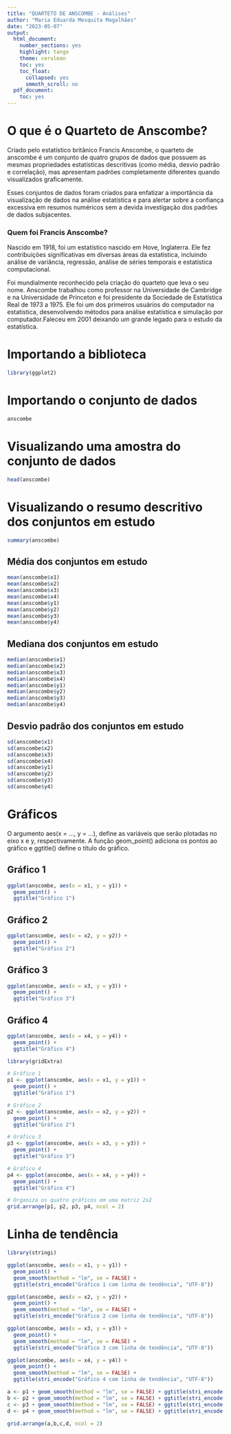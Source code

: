---
title: "QUARTETO DE ANSCOMBE - Análises"
author: "Maria Eduarda Mesquita Magalhães"
date: "2023-05-07"
output: 
  html_document:
    number_sections: yes
    highlight: tango
    theme: cerulean
    toc: yes
    toc_float:
      collapsed: yes
      smmoth_scroll: no
  pdf_document:
    toc: yes
---
# O que é o Quarteto de Anscombe?

Criado pelo estatístico britânico Francis Anscombe, o quarteto de anscombe é um conjunto de quatro grupos de dados que possuem as mesmas propriedades estatísticas descritivas (como média, desvio padrão e correlação), mas apresentam padrões completamente diferentes quando visualizados graficamente. 

Esses conjuntos de dados foram criados para enfatizar a importância da visualização de dados na análise estatística e para alertar sobre a confiança excessiva em resumos numéricos sem a devida investigação dos padrões de dados subjacentes.

### Quem foi Francis Anscombe?

Nascido em 1918, foi um estatístico nascido em Hove, Inglaterra. Ele fez contribuições significativas em diversas áreas da estatística, incluindo análise de variância, regressão, análise de séries temporais e estatística computacional.

Foi mundialmente reconhecido pela criação do quarteto que leva o seu nome. Anscombe trabalhou como professor na Universidade de Cambridge e na Universidade de Princeton e foi presidente da Sociedade de Estatística Real de 1973 a 1975. Ele foi um dos primeiros usuários do computador na estatística, desenvolvendo métodos para análise estatística e simulação por computador.Faleceu em 2001 deixando um grande legado para o estudo da estatística.

# Importando a biblioteca

```{r}
library(ggplot2)
```

# Importando o conjunto de dados
```{r} 
anscombe
```

# Visualizando uma amostra do conjunto de dados
```{r}
head(anscombe)
```

# Visualizando o resumo descritivo dos conjuntos em estudo
```{r}
summary(anscombe)
```

## Média dos conjuntos em estudo

```{r}
mean(anscombe$x1)
mean(anscombe$x2)
mean(anscombe$x3)
mean(anscombe$x4)
mean(anscombe$y1)
mean(anscombe$y2)
mean(anscombe$y3)
mean(anscombe$y4)
```

## Mediana dos conjuntos em estudo

```{r}
median(anscombe$x1)
median(anscombe$x2)
median(anscombe$x3)
median(anscombe$x4)
median(anscombe$y1)
median(anscombe$y2)
median(anscombe$y3)
median(anscombe$y4)

```

## Desvio padrão dos conjuntos em estudo

```{r}
sd(anscombe$x1)
sd(anscombe$x2)
sd(anscombe$x3)
sd(anscombe$x4)
sd(anscombe$y1)
sd(anscombe$y2)
sd(anscombe$y3)
sd(anscombe$y4)
```

# Gráficos
O argumento aes(x = ..., y = ...), define as variáveis que serão plotadas no eixo x e y, respectivamente. A função geom_point() adiciona os pontos ao gráfico e ggtitle() define o título do gráfico.


## Gráfico 1 
```{r message=FALSE, warning=FALSE}
ggplot(anscombe, aes(x = x1, y = y1)) +
  geom_point() +
  ggtitle("Gráfico 1")


```

## Gráfico 2

```{r}
ggplot(anscombe, aes(x = x2, y = y2)) +
  geom_point() +
  ggtitle("Gráfico 2")
```


## Gráfico 3
```{r}
ggplot(anscombe, aes(x = x3, y = y3)) +
  geom_point() +
  ggtitle("Gráfico 3")

```

## Gráfico 4
```{r}

ggplot(anscombe, aes(x = x4, y = y4)) +
  geom_point() +
  ggtitle("Gráfico 4")

```

```{r}
library(gridExtra)

# Gráfico 1
p1 <- ggplot(anscombe, aes(x = x1, y = y1)) +
  geom_point() +
  ggtitle("Gráfico 1")

# Gráfico 2
p2 <- ggplot(anscombe, aes(x = x2, y = y2)) +
  geom_point() +
  ggtitle("Gráfico 2")

# Gráfico 3
p3 <- ggplot(anscombe, aes(x = x3, y = y3)) +
  geom_point() +
  ggtitle("Gráfico 3")

# Gráfico 4
p4 <- ggplot(anscombe, aes(x = x4, y = y4)) +
  geom_point() +
  ggtitle("Gráfico 4")

# Organiza os quatro gráficos em uma matriz 2x2
grid.arrange(p1, p2, p3, p4, ncol = 2)

```

# Linha de tendência 
```{r message=FALSE, warning=FALSE}

library(stringi)

ggplot(anscombe, aes(x = x1, y = y1)) +
  geom_point() +
  geom_smooth(method = "lm", se = FALSE) +
  ggtitle(stri_encode("Gráfico 1 com linha de tendência", "UTF-8"))

ggplot(anscombe, aes(x = x2, y = y2)) +
  geom_point() +
  geom_smooth(method = "lm", se = FALSE) +
  ggtitle(stri_encode("Gráfico 2 com linha de tendência", "UTF-8"))

ggplot(anscombe, aes(x = x3, y = y3)) +
  geom_point() +
  geom_smooth(method = "lm", se = FALSE) +
  ggtitle(stri_encode("Gráfico 3 com linha de tendência", "UTF-8"))

ggplot(anscombe, aes(x = x4, y = y4)) +
  geom_point() +
  geom_smooth(method = "lm", se = FALSE) +
  ggtitle(stri_encode("Gráfico 4 com linha de tendência", "UTF-8"))


```

```{r message=FALSE, warning=FALSE}
a <- p1 + geom_smooth(method = "lm", se = FALSE) + ggtitle(stri_encode("Gráfico 1 com linha de tendência", "UTF-8"))
b <- p2 + geom_smooth(method = "lm", se = FALSE) + ggtitle(stri_encode("Gráfico 2 com linha de tendência", "UTF-8"))
c <- p3 + geom_smooth(method = "lm", se = FALSE) + ggtitle(stri_encode("Gráfico 3 com linha de tendência", "UTF-8"))
d <- p4 + geom_smooth(method = "lm", se = FALSE) + ggtitle(stri_encode("Gráfico 4 com linha de tendência", "UTF-8"))

grid.arrange(a,b,c,d, ncol = 2)

```